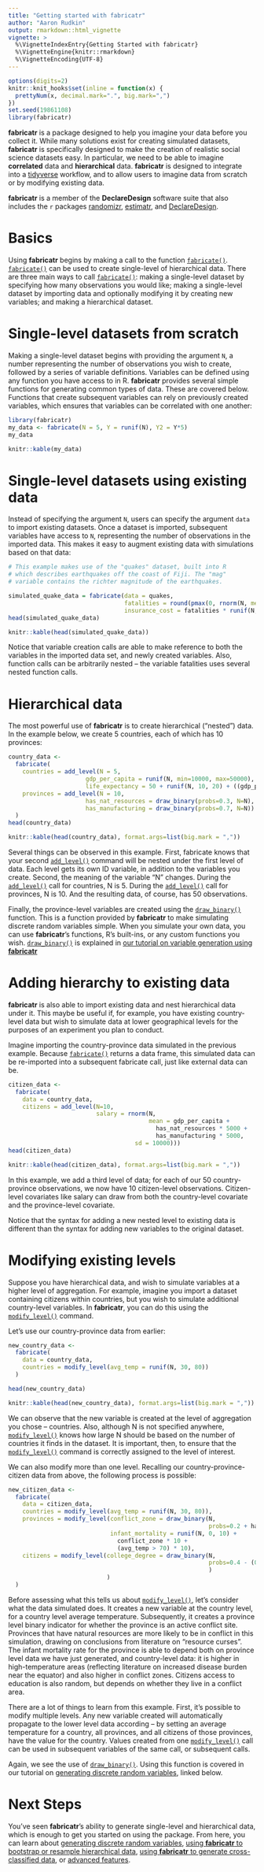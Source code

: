 ```yaml
---
title: "Getting started with fabricatr"
author: "Aaron Rudkin"
output: rmarkdown::html_vignette
vignette: >
  %\VignetteIndexEntry{Getting Started with fabricatr}
  %\VignetteEngine{knitr::rmarkdown}
  %\VignetteEncoding{UTF-8}
---
```


```r
options(digits=2)
knitr::knit_hooks$set(inline = function(x) {
  prettyNum(x, decimal.mark=".", big.mark=",")
})
set.seed(19861108)
library(fabricatr)
```

**fabricatr** is a package designed to help you imagine your data before you collect it. While many solutions exist for creating simulated datasets, **fabricatr** is specifically designed to make the creation of realistic social science datasets easy. In particular, we need to be able to imagine **correlated** data and **hierarchical** data. **fabricatr** is designed to integrate into a [tidyverse](https://www.tidyverse.org/) workflow, and to allow users to imagine data from scratch or by modifying existing data.

**fabricatr** is a member of the **DeclareDesign** software suite that also includes the `r` packages [randomizr](randomizr.declaredesign.org), [estimatr](estimatr.declaredesign.org), and [DeclareDesign](declaredesign.org). 

# Basics

Using **fabricatr** begins by making a call to the function [`fabricate()`](../reference/fabricate.html). [`fabricate()`](../reference/fabricate.html) can be used to create single-level of hierarchical data. There are three main ways to call [`fabricate()`](../reference/fabricate.html): making a single-level dataset by specifying how many observations you would like; making a single-level dataset by importing data and optionally modifying it by creating new variables; and making a hierarchical dataset.

# Single-level datasets from scratch

Making a single-level dataset begins with providing the argument `N`, a number representing the number of observations you wish to create, followed by a series of variable definitions. Variables can be defined using any function you have access to in R. **fabricatr** provides several simple functions for generating common types of data. These are covered below. Functions that create subsequent variables can rely on previously created variables, which ensures that variables can be correlated with one another:

```r
library(fabricatr)
my_data <- fabricate(N = 5, Y = runif(N), Y2 = Y*5)
my_data
```
```r
knitr::kable(my_data)
```

# Single-level datasets using existing data

Instead of specifying the argument `N`, users can specify the argument `data` to import existing datasets. Once a dataset is imported, subsequent variables have access to `N`, representing the number of observations in the imported data. This makes it easy to augment existing data with simulations based on that data:

```r
# This example makes use of the "quakes" dataset, built into R
# which describes earthquakes off the coast of Fiji. The "mag"
# variable contains the richter magnitude of the earthquakes.

simulated_quake_data = fabricate(data = quakes,
                                 fatalities = round(pmax(0, rnorm(N, mean=mag)) * 100),
                                 insurance_cost = fatalities * runif(N, 1000000, 2000000))
head(simulated_quake_data)
```
```r
knitr::kable(head(simulated_quake_data))
```


Notice that variable creation calls are able to make reference to both the variables in the imported data set, and newly created variables. Also, function calls can be arbitrarily nested -- the variable fatalities uses several nested function calls.

# Hierarchical data

The most powerful use of **fabricatr** is to create hierarchical ("nested") data. In the example below, we create 5 countries, each of which has 10 provinces:

```r
country_data <-
  fabricate(
    countries = add_level(N = 5, 
                      gdp_per_capita = runif(N, min=10000, max=50000),
                      life_expectancy = 50 + runif(N, 10, 20) + ((gdp_per_capita > 30000) * 10)),
    provinces = add_level(N = 10,
                      has_nat_resources = draw_binary(probs=0.3, N=N),
                      has_manufacturing = draw_binary(probs=0.7, N=N))
  )
head(country_data)
```
```r
knitr::kable(head(country_data), format.args=list(big.mark = ","))
```


Several things can be observed in this example. First, fabricate knows that your second [`add_level()`](../reference/add_level.html) command will be nested under the first level of data. Each level gets its own ID variable, in addition to the variables you create. Second, the meaning of the variable "N" changes. During the [`add_level()`](../reference/add_level.html) call for countries, N is 5. During the [`add_level()`](../reference/level.html) call for provinces, N is 10. And the resulting data, of course, has 50 observations.

Finally, the province-level variables are created using the [`draw_binary()`](../reference/draw_inary.html) function. This is a function provided by **fabricatr** to make simulating discrete random variables simple. When you simulate your own data, you can use **fabricatr**'s functions, R's built-ins, or any custom functions you wish. [`draw_binary()`](../reference/draw_binary.html) is explained in [our tutorial on variable generation using **fabricatr**](variable_generation.html)

# Adding hierarchy to existing data

**fabricatr** is also able to import existing data and nest hierarchical data under it. This maybe be useful if, for example, you have existing country-level data but wish to simulate data at lower geographical levels for the purposes of an experiment you plan to conduct.

Imagine importing the country-province data simulated in the previous example. Because [`fabricate()`](../reference/fabricate.html) returns a data frame, this simulated data can be re-imported into a subsequent fabricate call, just like external data can be.

```r
citizen_data <- 
  fabricate(
    data = country_data,
    citizens = add_level(N=10,
                         salary = rnorm(N, 
                                        mean = gdp_per_capita +
                                          has_nat_resources * 5000 + 
                                          has_manufacturing * 5000,
                                    sd = 10000)))
head(citizen_data)
```
```r
knitr::kable(head(citizen_data), format.args=list(big.mark = ","))
```

In this example, we add a third level of data; for each of our 50 country-province observations, we now have 10 citizen-level observations. Citizen-level covariates like salary can draw from both the country-level covariate and the province-level covariate.

Notice that the syntax for adding a new nested level to existing data is different than the syntax for adding new variables to the original dataset.

# Modifying existing levels

Suppose you have hierarchical data, and wish to simulate variables at a higher level of aggregation. For example, imagine you import a dataset containing citizens within countries, but you wish to simulate additional country-level variables. In **fabricatr**, you can do this using the [`modify_level()`](../reference/modify_level.html) command.

Let's use our country-province data from earlier:

```r
new_country_data <-
  fabricate(
    data = country_data,
    countries = modify_level(avg_temp = runif(N, 30, 80))
  )

head(new_country_data)
```
```r
knitr::kable(head(new_country_data), format.args=list(big.mark = ","))
```


We can observe that the new variable is created at the level of aggregation you chose -- countries. Also, although N is not specified anywhere, [`modify_level()`](../reference/level.html) knows how large N should be based on the number of countries it finds in the dataset. It is important, then, to ensure that the [`modify_level()`](../reference/level.html) command is correctly assigned to the level of interest.

We can also modify more than one level. Recalling our country-province-citizen data from above, the following process is possible:

```r
new_citizen_data <-
  fabricate(
    data = citizen_data,
    countries = modify_level(avg_temp = runif(N, 30, 80)),
    provinces = modify_level(conflict_zone = draw_binary(N,
                                                         probs=0.2 + has_nat_resources * 0.3),
                             infant_mortality = runif(N, 0, 10) + 
                               conflict_zone * 10 + 
                               (avg_temp > 70) * 10),
    citizens = modify_level(college_degree = draw_binary(N,
                                                         probs=0.4 - (0.3 * conflict_zone)
                                                         )
                            )
  )
```                        

Before assessing what this tells us about [`modify_level()`](../reference/modify_level.html), let's consider what the data simulated does. It creates a new variable at the country level, for a country level average temperature. Subsequently, it creates a province level binary indicator for whether the province is an active conflict site. Provinces that have natural resources are more likely to be in conflict in this simulation, drawing on conclusions from literature on "resource curses". The infant mortality rate for the province is able to depend both on province level data we have just generated, and country-level data: it is higher in high-temperature areas (reflecting literature on increased disease burden near the equator) and also higher in conflict zones. Citizens access to education is also random, but depends on whether they live in a conflict area.

There are a lot of things to learn from this example. First, it's possible to modify multiple levels. Any new variable created will automatically propagate to the lower level data according -- by setting an average temperature for a country, all provinces, and all citizens of those provinces, have the value for the country. Values created from one [`modify_level()`](../reference/level.html) call can be used in subsequent variables of the same call, or subsequent calls.

Again, we see the use of [`draw_binary()`](../reference/draw_binary.html). Using this function is covered in our tutorial on [generating discrete random variables](variable_generation.html), linked below.

# Next Steps

You've seen **fabricatr**'s ability to generate single-level and hierarchical data, which is enough to get you started on using the package. From here, you can learn about [generating discrete random variables](variable_generation.html), [using **fabricatr** to bootstrap or resample hierarchical data](resampling.html), [using **fabricatr** to generate cross-classified data](cross_classified.html), or [advanced features](advanced_features.html).
